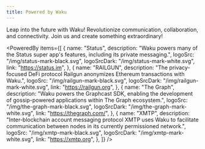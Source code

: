 ```yaml
---
title: Powered by Waku
---
```


Leap into the future with Waku! Revolutionize communication, collaboration, and connectivity. Join us and create something extraordinary!


<PoweredBy
  items={[
    {
      name: "Status",
      description:
        "Waku powers many of the Status super app's features, including its private messaging.",
      logoSrc: "/img/status-mark-black.svg",
      logoSrcDark: "/img/status-mark-white.svg",
      link: "https://status.im",
    },
    {
      name: "RAILGUN",
      description:
        "The privacy-focused DeFi protocol Railgun anonymizes Ethereum transactions with Waku.",
      logoSrc: "/img/railgun-mark-black.svg",
      logoSrcDark: "/img/railgun-mark-white.svg",
      link: "https://railgun.org",
    },
    {
      name: "The Graph",
      description:
        "Waku powers the Graphcast SDK, enabling the development of gossip-powered applications within The Graph ecosystem.",
      logoSrc: "/img/the-graph-mark-black.svg",
      logoSrcDark: "/img/the-graph-mark-white.svg",
      link: "https://thegraph.com/",
    },
    {
      name: "XMTP",
      description:
        "Inter-blockchain account messaging protocol XMTP uses Waku to facilitate communication between nodes in its currently permissioned network.",
      logoSrc: "/img/xmtp-mark-black.svg",
      logoSrcDark: "/img/xmtp-mark-white.svg",
      link: "https://xmtp.org",
    },
  ]}
/>
